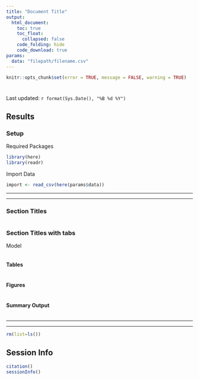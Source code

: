 ```yaml
---
title: "Document Title"
output: 
  html_document:
    toc: true
    toc_float:
      collapsed: false
    code_folding: hide
    code_download: true
params:
  data: "filepath/filename.csv"
---
```


```r
knitr::opts_chunk$set(error = TRUE, message = FALSE, warning = TRUE)
```

# {.tabset .tabset-pills}

Last updated: `r format(Sys.Date(), "%B %d %Y")`

## Results

### Setup

Required Packages
```r
library(here)
library(readr)
```

Import Data
```r
import <- read_csv(here(params$data))
```

---

---


### Section Titles

```r

```

### Section Titles with tabs {.tabset .tabset-pills}

Model
```r

```

#### Tables

```r

```


#### Figures

```r

```

#### Summary Output

```r

```


---

---

```r
rm(list=ls())
```


## Session Info
```r
citation()
sessionInfo()
```

